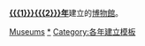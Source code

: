 <includeonly>'''[[{{{1}}}{{{2}}}年]]'''建立的[[博物館]]。
{{Yearnav|建立的博物館}}
[[Category:{{{1}}}{{{2}}}年建立的組織|Museums]]
[[Category:各年建立的博物館|*{{PAGENAME}}]]
</includeonly><noinclude>
{{documentation}}
[[Category:各年建立模板]]
</noinclude>
